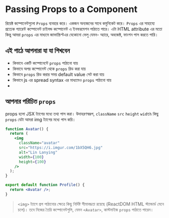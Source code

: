 # Passing Props to a Component

রিয়েক্ট কম্পোনেন্টগুলো `Props` ব্যবহার করে। একজন অন্যজনের সাথে কমুনিকেট করে। `Props` এর সাহায্যে প্রত্যেক প্যারেন্ট কম্পোনেন্ট চাইলন্ড কম্পোনেন্ট এ ইনফরমেশন পাঠাতে পারে। এটা HTML attribute এর মতো কিন্তু আমরা `props` এর মাধ্যমে জাভাস্ক্রিপ্টএর যেকোনো ভেলু যেমন- অ্যারে, অবজেক্ট, ফাংশন পাস করতে পারি।

## এই পাঠে আপনারা যা যা শিখবেন

- কিভাবে একটি কম্পোনেন্টে `props` পাঠানো যায়
- কিভাবে অপর কম্পোনেন্ট থেকে `props` রিড করা যায়
- কিভাবে `props` রিড করার সময় default value সেট করা যায়
- কিভাবে js এর spread syntax এর মাধ্যমেও `props` পাঠানো যায়
-

## আপনার পরিচিত `props`

props হলো JSX ট্যাগের মধ্যে তথ্য পাস করা। উদাহরণস্বরূপ, `className` `src` `height` `width` কিছু `props` যেটা আমরা img ট্যাগের মধ্যে পাস করি।

```jsx
function Avatar() {
  return (
    <img
      className="avatar"
      src="https://i.imgur.com/1bX5QH6.jpg"
      alt="Lin Lanying"
      width={100}
      height={100}
    />
  );
}

export default function Profile() {
  return <Avatar />;
}
```

> `<img>` ট্যাগে প্রপ পাঠানোর ক্ষেত্রে কিছু নির্দিষ্ট সীমাবদ্ধতা রয়েছে (ReactDOM HTML স্ট্যান্ডার্ড মেনে চলে)। তবে নিজের তৈরি কম্পোনেন্টগুলি, যেমন `<Avatar>`, কাস্টমাইজ `props` পাঠাতে পারেন।
